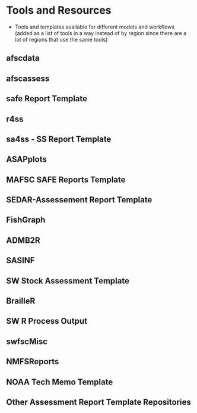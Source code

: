 # Tools and Resources {#sec-tools}

  - Tools and templates available for different models and workflows (added as a list of tools in a way instead of by region since there are a lot of regions that use the same tools)
  
## afscdata {#sec-afscdata}

## afscassess {#sec-afscassess}

## safe Report Template {#sec-safe}

## r4ss {#sec-r4ss}

## sa4ss - SS Report Template {#sec-sa4ss}

## ASAPplots {#sec-asapplots}

## MAFSC SAFE Reports Template {#sec-mafscsafe}

## SEDAR-Assessement Report Template {#sec-sedartemplate}

## FishGraph {#sec-fishgraph}

## ADMB2R {#sec-admb2r}

## SASINF {#sec-sasinf}

## SW Stock Assessment Template {#sec-swfsctemplate}

## BrailleR {#sec-brailler}

## SW R Process Output {#sec-swroutput}

## swfscMisc {#sec-swfscmisc}

## NMFSReports {#sec-nmfsreports}

## NOAA Tech Memo Template {#sec-noaatechmemo}

## Other Assessment Report Template Repositories {#sec-othertemplates}


